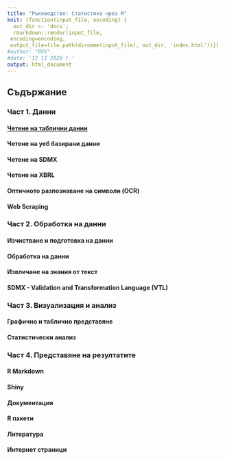 ```yaml
---
title: "Ръководство: Статистика чрез R"
knit: (function(input_file, encoding) {
  out_dir <- 'docs';
  rmarkdown::render(input_file,
 encoding=encoding,
 output_file=file.path(dirname(input_file), out_dir, 'index.html'))})
#author: "BVV"
#date: '12 11 2020 г '
output: html_document
---
```


## Съдържание

### Част 1. Данни  

#### [Четене на таблични данни](#)  
#### Четене на уеб базирани данни  
#### Четене на SDMX  
#### Четене на XBRL  
#### Оптичното разпознаване на символи (OCR)  
#### Web Scraping  

### Част 2. Обработка на данни

#### Изчистване и подготовка на данни	 
#### Обработка на данни	 
#### Извличане на знания от текст	 
#### SDMX - Validation and Transformation Language (VTL)	 

### Част 3. Визуализация и анализ

#### Графично и таблично представяне	 
#### Статистически анализ

### Част 4. Представяне на резултатите

#### R Markdown	 
#### Shiny	 
#### Документация

#### R пакети
#### Литература	 
#### Интернет страници	 

